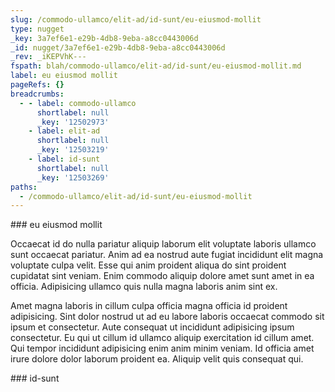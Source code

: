 ```yaml
---
slug: /commodo-ullamco/elit-ad/id-sunt/eu-eiusmod-mollit
type: nugget
_key: 3a7ef6e1-e29b-4db8-9eba-a8cc0443006d
_id: nugget/3a7ef6e1-e29b-4db8-9eba-a8cc0443006d
_rev: _iKEPVhK---
fspath: blah/commodo-ullamco/elit-ad/id-sunt/eu-eiusmod-mollit.md
label: eu eiusmod mollit
pageRefs: {}
breadcrumbs:
  - - label: commodo-ullamco
      shortlabel: null
      _key: '12502973'
    - label: elit-ad
      shortlabel: null
      _key: '12503219'
    - label: id-sunt
      shortlabel: null
      _key: '12503269'
paths:
  - /commodo-ullamco/elit-ad/id-sunt/eu-eiusmod-mollit
---
```


<NuggetArea>
<Nugget slug="/commodo-ullamco/elit-ad/id-sunt/eu-eiusmod-mollit" type="nugget" _key="3a7ef6e1-e29b-4db8-9eba-a8cc0443006d" _id="nugget/3a7ef6e1-e29b-4db8-9eba-a8cc0443006d" _rev="_iKEPVhK---" fspath="blah/commodo-ullamco/elit-ad/id-sunt/eu-eiusmod-mollit.md" label="eu eiusmod mollit" paths="/commodo-ullamco/elit-ad/id-sunt/eu-eiusmod-mollit">
<NuggetBody>
### eu eiusmod mollit

Occaecat id do nulla pariatur aliquip laborum elit voluptate laboris ullamco sunt occaecat pariatur. Anim ad ea nostrud aute fugiat incididunt elit magna voluptate culpa velit. Esse qui anim proident aliqua do sint proident cupidatat sint veniam. Enim commodo aliquip dolore amet sunt amet in ea officia. Adipisicing ullamco quis nulla magna laboris anim sint ex.

Amet magna laboris in cillum culpa officia magna officia id proident adipisicing. Sint dolor nostrud ut ad eu labore laboris occaecat commodo sit ipsum et consectetur. Aute consequat ut incididunt adipisicing ipsum consectetur. Eu qui ut cillum id ullamco aliquip exercitation id cillum amet. Qui tempor incididunt adipisicing enim anim minim veniam. Id officia amet irure dolore dolor laborum proident ea. Aliquip velit quis consequat qui.

</NuggetBody>
<Breadcrumbs>
<Crumbs>
<Crumb _key="12502973" label="commodo-ullamco" /><Crumb _key="12503219" label="elit-ad" /><Crumb _key="12503269" label="id-sunt" />
</Crumbs>
</Breadcrumbs>
</Nugget>

<NuggetsInbound>
</NuggetsInbound>
<NuggetsOutbound>
</NuggetsOutbound>
</NuggetArea>
<PassagesInbound>
<Passage direction="inbound" type="passage" _key="12503269" _id="passage/12503269" _rev="_iKEPVhG---" label="id-sunt" passage="id-sunt" fspath="blah/commodo-ullamco/elit-ad/id-sunt" paths="/commodo-ullamco/elit-ad/id-sunt" slug="/commodo-ullamco/elit-ad/id-sunt">
<NuggetBody>
### id-sunt

</NuggetBody>
<Breadcrumbs>
<Crumbs>
<Crumb _key="12502973" label="commodo-ullamco" /><Crumb _key="12503219" label="elit-ad" />
</Crumbs>
</Breadcrumbs>
</Passage>

</PassagesInbound>
<PassagesOutbound>
</PassagesOutbound>